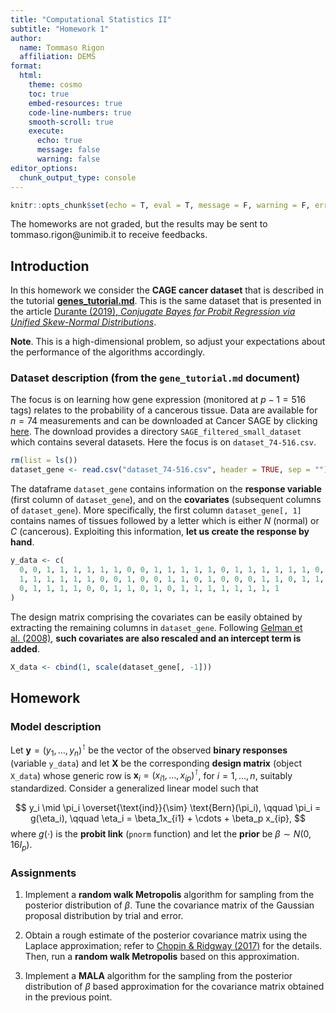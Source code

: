 ```yaml
---
title: "Computational Statistics II"
subtitle: "Homework 1"
author:
  name: Tommaso Rigon
  affiliation: DEMS
format:
  html:
    theme: cosmo
    toc: true
    embed-resources: true
    code-line-numbers: true
    smooth-scroll: true
    execute:
      echo: true
      message: false
      warning: false
editor_options: 
  chunk_output_type: console
---
```


```r
knitr::opts_chunk$set(echo = T, eval = T, message = F, warning = F, error = F, comment = NA, cache = F, include = T, R.options = list(width = 100), collapse = T, dpi = 200, fig.align = "center", fig.height = 5, fig.width = 8)
```

The homeworks are not graded, but the results may be sent to tommaso.rigon@unimib.it to receive feedbacks. 

## Introduction

In this homework we consider the **CAGE cancer dataset** that is described in the tutorial [**genes_tutorial.md**](https://github.com/danieledurante/ProbitSUN/blob/master/genes_tutorial.md). This is the same dataset  that is presented in the article [Durante (2019), *Conjugate Bayes for Probit Regression via Unified Skew-Normal Distributions*](https://academic.oup.com/biomet/article/106/4/765/5554418). 


**Note**. This is a high-dimensional problem, so adjust your expectations about the performance of the algorithms accordingly. 

### Dataset description (from the `gene_tutorial.md` document)

The focus is on learning how gene expression (monitored at $p - 1 = 516$ tags) relates to the probability of a cancerous tissue. Data are available for $n = 74$ measurements and can be downloaded at Cancer SAGE by clicking [here](http://www.i3s.unice.fr/~pasquier/web/userfiles/downloads/datasets/SAGE_filtered_small_dataset.zip). The download provides a directory `SAGE_filtered_small_dataset` which contains several datasets. Here the focus is on `dataset_74-516.csv`. 


```r
rm(list = ls())
dataset_gene <- read.csv("dataset_74-516.csv", header = TRUE, sep = "")
```

The dataframe  `dataset_gene` contains information on the **response variable** (first column of `dataset_gene`), and on the **covariates** (subsequent columns of `dataset_gene`). More specifically, the first column `dataset_gene[, 1]` contains names of tissues followed by a letter which is either *N* (normal) or *C* (cancerous). Exploiting this information, **let us create the response by hand**.

```r
y_data <- c(
  0, 0, 1, 1, 1, 1, 1, 1, 0, 0, 1, 1, 1, 1, 1, 0, 1, 1, 1, 1, 1, 1, 0, 1, 1, 1, 1,
  1, 1, 1, 1, 1, 1, 0, 0, 1, 0, 0, 1, 1, 0, 1, 0, 0, 0, 1, 1, 0, 1, 1, 0, 0, 0, 0,
  0, 1, 1, 1, 1, 0, 0, 1, 1, 0, 1, 0, 1, 1, 1, 1, 1, 1, 1, 1
)
```

The design matrix comprising the covariates can be easily obtained by extracting the remaining columns in `dataset_gene`. Following [Gelman et al. (2008)](https://projecteuclid.org/euclid.aoas/1231424214), **such covariates are also rescaled and an intercept term is added**.

```r
X_data <- cbind(1, scale(dataset_gene[, -1]))
```

## Homework

### Model description

Let $\textbf{y} = (y_1,\dots,y_n)^\intercal$ be the vector of the observed **binary responses** (variable `y_data`) and let $\textbf{X}$ be the corresponding **design matrix** (object `X_data`) whose generic row is $\textbf{x}_i = (x_{i1},\dots,x_{ip})^\intercal$, for $i=1,\dots,n$, suitably standardized. Consider a generalized linear model such that

$$
y_i \mid \pi_i \overset{\text{ind}}{\sim} \text{Bern}(\pi_i), \qquad \pi_i = g(\eta_i), \qquad \eta_i = \beta_1x_{i1} + \cdots + \beta_p x_{ip},
$$
where $g(\cdot)$ is the **probit link** (`pnorm` function) and let the **prior** be $\beta \sim N(0, 16 I_p)$.  

### Assignments

1. Implement a **random walk Metropolis** algorithm for sampling from the posterior distribution of $\beta$. Tune the covariance matrix of the Gaussian proposal distribution by trial and error. 

1. Obtain a rough estimate of the posterior covariance matrix using the Laplace approximation; refer to [Chopin & Ridgway (2017)](https://projecteuclid.org/journals/statistical-science/volume-32/issue-1/Leave-Pima-Indians-Alone--Binary-Regression-as-a-Benchmark/10.1214/16-STS581.full) for the details. Then, run a **random walk Metropolis** based on this approximation. 

1. Implement a **MALA** algorithm for the sampling from the posterior distribution of $\beta$ based approximation for the covariance matrix obtained in the previous point.
